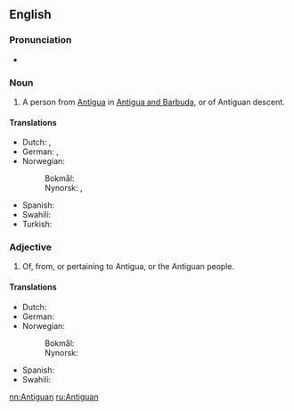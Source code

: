 {{also|antiguan}}
==English==

===Pronunciation===
* {{IPA|/ænˈtiːgwən/|lang=en}}

===Noun===
{{en-noun}}

# A person from [[Antigua]] in [[Antigua and Barbuda]], or of Antiguan descent.

====Translations====
{{trans-top|person}}
* Dutch: {{t-|nl|Antiguaan|m}}, {{t-|nl|Antiguaanse|f}}
* German: {{t+|de|Antiguaner|m}}, {{t+|de|Antiguanerin|f}}
* Norwegian:
*: Bokmål: {{t+|nb|antiguaner|m}}
*: Nynorsk: {{t+|nn|antiguan|m}}, {{t+|nn|antiguanar|m}}
{{trans-mid}}
* Spanish: {{t+|es|antiguano|m}}
* Swahili: {{t-|sw|Mwantigua}}
* Turkish: {{t-|tr|Antigualı}}
{{trans-bottom}}

===Adjective===
{{en-adj}}

# Of, from, or pertaining to Antigua, or the Antiguan people.

====Translations====
{{trans-top|of, from, or pertaining to Antigua, or the Antiguan people}}
* Dutch: {{t-|nl|Antiguaans}}
* German: {{t+|de|antiguanisch}}
* Norwegian:
*: Bokmål: {{t-|nb|antiguansk}}
*: Nynorsk: {{t+|nn|antiguansk}}
{{trans-mid}}
* Spanish: {{t+|es|antiguano|m}}
* Swahili: {{t-|sw|Kiantigua}}
{{trans-bottom}}

[[nn:Antiguan]]
[[ru:Antiguan]]
